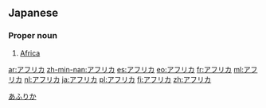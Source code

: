 ==Japanese==

===Proper noun===
{{ja-pos|ka|proper|hira=あふりか|rom=afurika|hidx=あふりか}}

# [[Africa]]

[[Category:ja:Continents|あふりか]]

[[ar:アフリカ]]
[[zh-min-nan:アフリカ]]
[[es:アフリカ]]
[[eo:アフリカ]]
[[fr:アフリカ]]
[[ml:アフリカ]]
[[nl:アフリカ]]
[[ja:アフリカ]]
[[pl:アフリカ]]
[[fi:アフリカ]]
[[zh:アフリカ]]